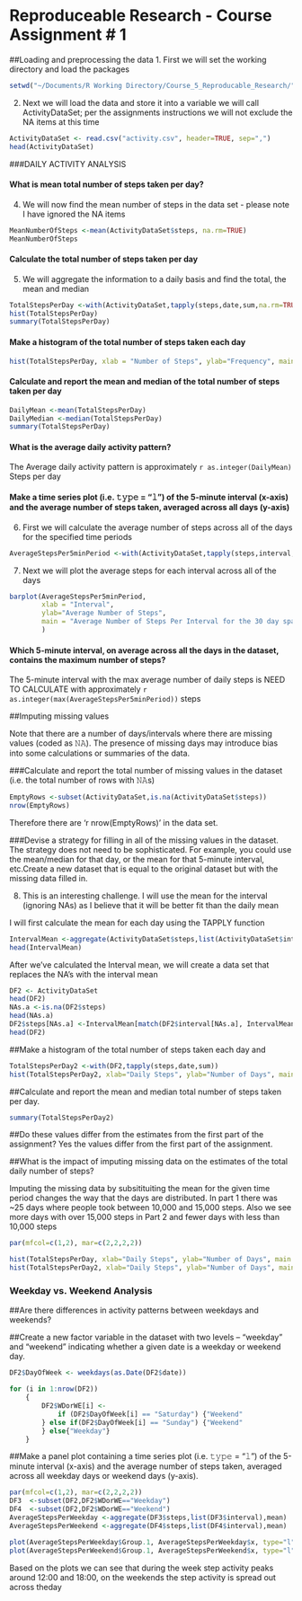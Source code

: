 # Reproduceable Research - Course Assignment # 1


##Loading and preprocessing the data
1. First we will set the working directory and load the packages
```r
setwd("~/Documents/R Working Directory/Course_5_Reproducable_Research/")
```

2. Next we will load the data and store it into a variable we will call ActivityDataSet; per the assignments instructions we will not exclude the NA items at this time
```r
ActivityDataSet <- read.csv("activity.csv", header=TRUE, sep=",")
head(ActivityDataSet)
```
###DAILY ACTIVITY ANALYSIS

#### What is mean total number of steps taken per day?
4. We will now find the mean number of steps in the data set - please note I have ignored the NA items
```r
MeanNumberOfSteps <-mean(ActivityDataSet$steps, na.rm=TRUE)
MeanNumberOfSteps
```

#### Calculate the total number of steps taken per day
5. We will aggregate the information to a daily basis and find the total, the mean and median
```r
TotalStepsPerDay <-with(ActivityDataSet,tapply(steps,date,sum,na.rm=TRUE))
hist(TotalStepsPerDay)
summary(TotalStepsPerDay)
```
#### Make a histogram of the total number of steps taken each day
```r
hist(TotalStepsPerDay, xlab = "Number of Steps", ylab="Frequency", main = "Histogram of Total Steps Per Day")
```

#### Calculate and report the mean and median of the total number of steps taken per day
```r
DailyMean <-mean(TotalStepsPerDay)
DailyMedian <-median(TotalStepsPerDay)
summary(TotalStepsPerDay)
```

#### What is the average daily activity pattern?
The Average daily activity pattern is approximately `r as.integer(DailyMean)` Steps per day

#### Make a time series plot (i.e. 𝚝𝚢𝚙𝚎 = "𝚕") of the 5-minute interval (x-axis) and the average number of steps taken, averaged across all days (y-axis)

6. First we will calculate the average number of steps across all of the days for the specified time periods
```r

AverageStepsPer5minPeriod <-with(ActivityDataSet,tapply(steps,interval,mean,na.rm=TRUE))

```

7. Next we will plot the average steps for each interval across all of the days 
```r
barplot(AverageStepsPer5minPeriod, 
        xlab = "Interval", 
        ylab="Average Number of Steps", 
        main = "Average Number of Steps Per Interval for the 30 day span"
        )
```

#### Which 5-minute interval, on average across all the days in the dataset, contains the maximum number of steps?

The 5-minute interval with the max average number of daily steps is NEED TO CALCULATE with approximately `r as.integer(max(AverageStepsPer5minPeriod))` steps

##Imputing missing values

Note that there are a number of days/intervals where there are missing values (coded as 𝙽𝙰). The presence of missing days may introduce bias into some calculations or summaries of the data.

###Calculate and report the total number of missing values in the dataset (i.e. the total number of rows with 𝙽𝙰s)
```r
EmptyRows <-subset(ActivityDataSet,is.na(ActivityDataSet$steps))
nrow(EmptyRows)
```

Therefore there are 'r nrow(EmptyRows)' in the data set.

###Devise a strategy for filling in all of the missing values in the dataset.   The strategy does not need to be sophisticated. For example, you could use the mean/median for that day, or the mean for that 5-minute interval, etc.Create a new dataset that is equal to the original dataset but with the missing data filled in.

8. This is an interesting challenge.  I will use the mean for the interval (ignoring NAs) as I believe that it will be better fit than the daily mean  

I will first calculate the mean for each day using the TAPPLY function
```r
IntervalMean <-aggregate(ActivityDataSet$steps,list(ActivityDataSet$interval),mean, na.rm=TRUE)
head(IntervalMean)
```

After we've calculated the Interval mean, we will create a data set that replaces the NA's with the interval mean
```r
DF2 <- ActivityDataSet
head(DF2) 
NAs.a <-is.na(DF2$steps)
head(NAs.a)
DF2$steps[NAs.a] <-IntervalMean[match(DF2$interval[NAs.a], IntervalMean$Group.1), ]$x
head(DF2)
```

##Make a histogram of the total number of steps taken each day and 
```r
TotalStepsPerDay2 <-with(DF2,tapply(steps,date,sum))
hist(TotalStepsPerDay2, xlab="Daily Steps", ylab="Number of Days", main = "Daily Step Count Histogram with Imputed Values for NA Entries")
```

##Calculate and report the mean and median total number of steps taken per day. 

```r
summary(TotalStepsPerDay2)
```

##Do these values differ from the estimates from the first part of the assignment? 
Yes the values differ from the first part of the assignment.  

##What is the impact of imputing missing data on the estimates of the total daily number of steps?

Imputing the missing data by subsitituiting the mean for the given time period changes the way that the days are distributed.  In part 1 there was ~25 days where people took between 10,000 and 15,000 steps.  Also we see more days with over 15,000 steps in Part 2 and fewer days with less than 10,000 steps

```r
par(mfcol=c(1,2), mar=c(2,2,2,2))

hist(TotalStepsPerDay, xlab="Daily Steps", ylab="Number of Days", main = "Daily Step Count Histogram with NA Entries Omitted")
hist(TotalStepsPerDay2, xlab="Daily Steps", ylab="Number of Days", main = "Daily Step Count Histogram with Imputed Values for NA Entries")
```

### Weekday vs. Weekend Analysis

##Are there differences in activity patterns between weekdays and weekends?

##Create a new factor variable in the dataset with two levels – “weekday” and “weekend” indicating whether a given date is a weekday or weekend day.
```r
DF2$DayOfWeek <- weekdays(as.Date(DF2$date))

for (i in 1:nrow(DF2))
    {
        DF2$WDorWE[i] <- 
            if (DF2$DayOfWeek[i] == "Saturday") {"Weekend"
        } else if(DF2$DayOfWeek[i] == "Sunday") {"Weekend"
        } else{"Weekday"}
    }
```

##Make a panel plot containing a time series plot (i.e. 𝚝𝚢𝚙𝚎 = "𝚕") of the 5-minute interval (x-axis) and the average number of steps taken, averaged across all weekday days or weekend days (y-axis).

```r
par(mfcol=c(1,2), mar=c(2,2,2,2))
DF3  <-subset(DF2,DF2$WDorWE=="Weekday")
DF4  <-subset(DF2,DF2$WDorWE=="Weekend")
AverageStepsPerWeekday <-aggregate(DF3$steps,list(DF3$interval),mean)
AverageStepsPerWeekend <-aggregate(DF4$steps,list(DF4$interval),mean)

plot(AverageStepsPerWeekday$Group.1, AverageStepsPerWeekday$x, type="l", xlab="Time of Day", ylab="Average Steps Per Day", main="Average Steps per Week Day")
plot(AverageStepsPerWeekend$Group.1, AverageStepsPerWeekend$x, type="l", xlab="Time of Day", ylab="Average Steps Per Day", main="Average Steps per Week End")

```

Based on the plots we can see that during the week step activity peaks around 12:00 and 18:00, on the weekends the step activity is spread out across theday